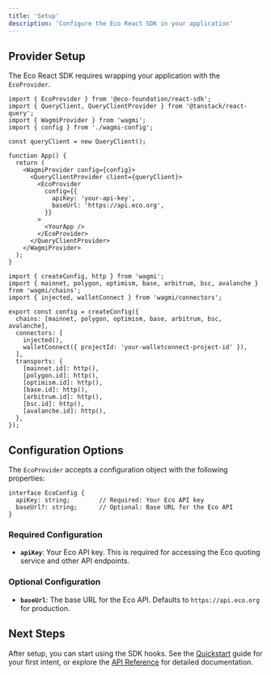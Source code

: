 ```yaml
---
title: 'Setup'
description: 'Configure the Eco React SDK in your application'
---
```


## Provider Setup

The Eco React SDK requires wrapping your application with the `EcoProvider`.

<CodeGroup>

```tsx App.tsx
import { EcoProvider } from '@eco-foundation/react-sdk';
import { QueryClient, QueryClientProvider } from '@tanstack/react-query';
import { WagmiProvider } from 'wagmi';
import { config } from './wagmi-config';

const queryClient = new QueryClient();

function App() {
  return (
    <WagmiProvider config={config}>
      <QueryClientProvider client={queryClient}>
        <EcoProvider
          config={{
            apiKey: 'your-api-key',
            baseUrl: 'https://api.eco.org',
          }}
        >
          <YourApp />
        </EcoProvider>
      </QueryClientProvider>
    </WagmiProvider>
  );
}
```

```tsx wagmi-config.ts
import { createConfig, http } from 'wagmi';
import { mainnet, polygon, optimism, base, arbitrum, bsc, avalanche } from 'wagmi/chains';
import { injected, walletConnect } from 'wagmi/connectors';

export const config = createConfig({
  chains: [mainnet, polygon, optimism, base, arbitrum, bsc, avalanche],
  connectors: [
    injected(),
    walletConnect({ projectId: 'your-walletconnect-project-id' }),
  ],
  transports: {
    [mainnet.id]: http(),
    [polygon.id]: http(),
    [optimism.id]: http(),
    [base.id]: http(),
    [arbitrum.id]: http(),
    [bsc.id]: http(),
    [avalanche.id]: http(),
  },
});
```

</CodeGroup>

## Configuration Options

The `EcoProvider` accepts a configuration object with the following properties:

```tsx
interface EcoConfig {
  apiKey: string;        // Required: Your Eco API key
  baseUrl?: string;      // Optional: Base URL for the Eco API
}
```

### Required Configuration

- **`apiKey`**: Your Eco API key. This is required for accessing the Eco quoting service and other API endpoints.

### Optional Configuration

- **`baseUrl`**: The base URL for the Eco API. Defaults to `https://api.eco.org` for production.


## Next Steps

After setup, you can start using the SDK hooks. See the [Quickstart](/quickstart) guide for your first intent, or explore the [API Reference](/api-reference/hooks/use-publish-intent) for detailed documentation. 